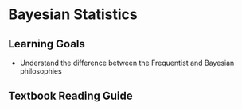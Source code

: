 # Bayesian Statistics

## Learning Goals

- Understand the difference between the Frequentist and Bayesian philosophies

## Textbook Reading Guide